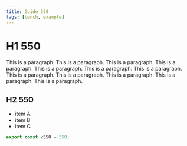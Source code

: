 ```yaml
---
title: Guide 550
tags: [bench, example]
---
```


# H1 550

This is a paragraph. This is a paragraph. This is a paragraph. This is a paragraph. This is a paragraph. This is a paragraph. This is a paragraph. This is a paragraph. This is a paragraph. This is a paragraph. This is a paragraph. This is a paragraph. 

## H2 550

- item A
- item B
- item C

```ts
export const v550 = 550;
```